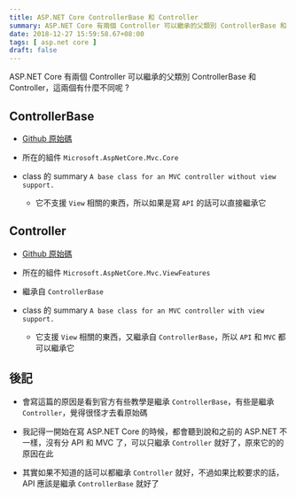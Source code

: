 ```yaml
---
title: ASP.NET Core ControllerBase 和 Controller
summary: ASP.NET Core 有兩個 Controller 可以繼承的父類別 ControllerBase 和 Controller，這兩個有什麼不同呢 ?
date: 2018-12-27 15:59:58.67+08:00
tags: [ asp.net core ]
draft: false
---
```


ASP.NET Core 有兩個 Controller 可以繼承的父類別 ControllerBase 和 Controller，這兩個有什麼不同呢 ?

## ControllerBase

- [Github 原始碼](https://github.com/aspnet/AspNetCore/blob/master/src/Mvc/src/Microsoft.AspNetCore.Mvc.Core/ControllerBase.cs)

- 所在的組件 `Microsoft.AspNetCore.Mvc.Core`

- class 的 summary `A base class for an MVC controller without view support.`
	- 它不支援 `View` 相關的東西，所以如果是寫 `API` 的話可以直接繼承它

## Controller

- [Github 原始碼](https://github.com/aspnet/AspNetCore/blob/master/src/Mvc/src/Microsoft.AspNetCore.Mvc.ViewFeatures/Controller.cs)

- 所在的組件 `Microsoft.AspNetCore.Mvc.ViewFeatures`

- 繼承自 `ControllerBase`

- class 的 summary `A base class for an MVC controller with view support.`
	- 它支援 `View` 相關的東西，又繼承自 `ControllerBase`，所以 `API` 和 `MVC` 都可以繼承它

## 後記

- 會寫這篇的原因是看到官方有些教學是繼承 `ControllerBase`，有些是繼承 `Controller`，覺得很怪才去看原始碼

- 我記得一開始在寫 ASP.NET Core 的時候，都會聽到說和之前的 ASP.NET 不一樣，沒有分 API 和 MVC 了，可以只繼承 `Controller` 就好了，原來它的的原因在此

- 其實如果不知道的話可以都繼承 `Controller` 就好，不過如果比較要求的話，API 應該是繼承 `ControllerBase` 就好了